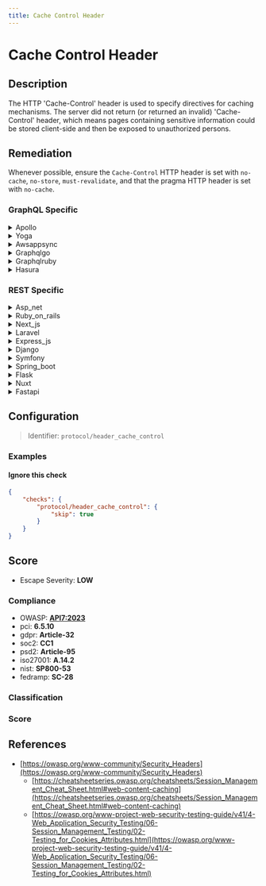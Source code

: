 ```yaml
---
title: Cache Control Header
---
```


# Cache Control Header

## Description

The HTTP 'Cache-Control' header is used to specify directives for caching mechanisms.
The server did not return (or returned an invalid) 'Cache-Control' header, which means pages containing sensitive information could be stored client-side and then be exposed to unauthorized persons.


## Remediation

Whenever possible, ensure the `Cache-Control` HTTP header is set with `no-cache`, `no-store`, `must-revalidate`, and that the pragma HTTP header is set with `no-cache`.



### GraphQL Specific

<details>
    <summary>Apollo</summary>

To mitigate the risk of sensitive data exposure through caching, ensure that the Apollo server sets appropriate `Cache-Control` headers. Implement a middleware or use Apollo's built-in support to set the `Cache-Control` header to `no-store` for responses containing sensitive information, preventing them from being stored in the cache of the client's browser or intermediate proxies. This can be done by either configuring the Apollo server directly or by setting the headers in the response object within resolvers if using a web framework like Express.js alongside Apollo.

</details>

<details>
    <summary>Yoga</summary>

To mitigate the risks associated with improper cache control in the Yoga framework engine, it is recommended to set the 'Cache-Control' header appropriately for each response. This can be done by configuring the response headers to include 'Cache-Control: no-store, no-cache, must-revalidate, proxy-revalidate, max-age=0' for responses containing sensitive data, ensuring that such data is not stored in the cache of the client's browser or intermediate proxies. For static assets that do not change frequently and do not contain sensitive information, you can set a longer 'max-age' to improve performance. Always ensure that the cache control policy aligns with the sensitivity and nature of the content being served.

</details>

<details>
    <summary>Awsappsync</summary>

To mitigate the risk of sensitive data exposure through caching, ensure that the Cache-Control header is set to 'no-store, no-cache' for all responses containing sensitive information in the AWS AppSync framework. This instructs browsers and intermediate caches to not store any part of the response. Additionally, review and implement appropriate caching strategies for your GraphQL APIs to balance performance and security.

</details>

<details>
    <summary>Graphqlgo</summary>

To mitigate the risk of sensitive data leakage through caching in a GraphQL Go framework, ensure that the HTTP response headers for GraphQL endpoints include appropriate Cache-Control directives. Set the 'Cache-Control' header to 'no-store' to prevent the caching of responses on the client side and any intermediate proxies. This can be implemented by adding middleware to your Go server that sets the header for each outgoing response, particularly for routes serving GraphQL queries and mutations. For example, you can use the 'net/http' package to set the header like this: 'w.Header().Set("Cache-Control", "no-store")', where 'w' is the http.ResponseWriter for the request.

</details>

<details>
    <summary>Graphqlruby</summary>

In the GraphQL Ruby framework, ensure that you set the 'Cache-Control' header to appropriate values that prevent sensitive information from being stored in cacheable responses. Use the 'before_action' callback in your controllers to set the header, for example: 'response.headers['Cache-Control'] = 'no-store' for actions that return sensitive data. Additionally, consider using the 'max-age' directive to specify the maximum amount of time a response can be cached when appropriate.

</details>

<details>
    <summary>Hasura</summary>

To mitigate the risk of sensitive data being cached and potentially exposed, ensure that the Hasura GraphQL engine responses are served with appropriate Cache-Control headers. Set the 'Cache-Control' header to 'no-store' for responses containing sensitive information to prevent them from being stored in the cache of the client's browser or intermediate proxies. This can be achieved by configuring the web server hosting the Hasura engine or by setting the headers directly in the Hasura console for custom endpoints.

</details>


### REST Specific

<details>
    <summary>Asp_net</summary>

In the ASP.NET framework, ensure that all responses containing sensitive information have an appropriate 'Cache-Control' header set. Use the HttpResponse.Cache property to set the cache policy for individual responses. For example, to prevent caching, you can add 'Cache-Control: no-store, no-cache, must-revalidate, proxy-revalidate' to the header. This can be done by adding the following code to your Page_Load method or in a common method that is called for all page requests: 'Response.Cache.SetCacheability(HttpCacheability.NoCache); Response.Cache.SetNoStore(); Response.Cache.SetExpires(DateTime.UtcNow.AddMinutes(-1)); Response.Cache.SetProxyMaxAge(TimeSpan.Zero);'

</details>

<details>
    <summary>Ruby_on_rails</summary>

In Ruby on Rails, ensure that you set the 'Cache-Control' header to appropriate values for your responses. Use 'response.headers['Cache-Control'] = 'no-store'' for pages containing sensitive information to prevent them from being cached on the client side.

</details>

<details>
    <summary>Next_js</summary>

Ensure that your Next.js application sets appropriate 'Cache-Control' headers for responses containing sensitive information. Use the 'res.setHeader()' function in your API routes or getServerSideProps function to set 'Cache-Control' to 'no-store, no-cache, must-revalidate, proxy-revalidate, max-age=0' to prevent sensitive data from being cached on the client side.

</details>

<details>
    <summary>Laravel</summary>

In Laravel, ensure that responses containing sensitive information have appropriate 'Cache-Control' headers set. Use the 'header' method on the response object to set 'Cache-Control' to 'no-store, no-cache, must-revalidate, post-check=0, pre-check=0' to prevent caching of such responses.

</details>

<details>
    <summary>Express_js</summary>

In Express.js, ensure that responses containing sensitive information have appropriate Cache-Control headers set. Use the response object's `set` method to set the header, like `res.set('Cache-Control', 'no-store, no-cache, must-revalidate, proxy-revalidate')`. This prevents the caching of sensitive data on the client side.

</details>

<details>
    <summary>Django</summary>

In Django, ensure that views serving sensitive information set the 'Cache-Control' header to 'no-store' to prevent caching of potentially sensitive data. This can be done by using the 'cache_control' decorator or middleware to set the appropriate headers. For example, you can use '@cache_control(no_store=True)' on your view functions.

</details>

<details>
    <summary>Symfony</summary>

In Symfony, ensure that responses containing sensitive information have appropriate 'Cache-Control' headers set. Use the 'Response' object to add cache directives, for example: `$response->headers->set('Cache-Control', 'no-cache, no-store, must-revalidate');` Additionally, set 'Pragma' and 'Expires' headers to prevent caching: `$response->headers->set('Pragma', 'no-cache');` `$response->headers->set('Expires', '0');` This will instruct browsers not to cache the response, protecting sensitive data.

</details>

<details>
    <summary>Spring_boot</summary>

In Spring Boot, configure the 'Cache-Control' header by implementing a WebMvcConfigurer and overriding the addInterceptors method. Use the 'addHeader' method of the HttpServletResponse to set the 'Cache-Control' directives appropriately, such as 'no-cache, no-store, must-revalidate' for sensitive pages. Additionally, consider using the @CacheControl annotation at the controller level where applicable.

</details>

<details>
    <summary>Flask</summary>

In Flask, ensure that responses containing sensitive information have the 'Cache-Control' header set with appropriate directives. Use 'flask.make_response()' to create a response object and then set the header using 'response.headers['Cache-Control'] = 'no-store, no-cache, must-revalidate, proxy-revalidate, max-age=0'. This prevents the caching of sensitive data on the client side.

</details>

<details>
    <summary>Nuxt</summary>

In Nuxt.js, ensure that all sensitive pages set the 'Cache-Control' header to 'no-store, no-cache, must-revalidate, proxy-revalidate, max-age=0' to prevent the caching of sensitive information. This can be done by using the 'nuxtServerInit' action or middleware to set the headers appropriately for each request.

</details>

<details>
    <summary>Fastapi</summary>

In the FastAPI framework, ensure that responses containing sensitive information have appropriate Cache-Control headers set. Use the 'Response' class to add the 'Cache-Control' header with directives such as 'no-store' to prevent caching of sensitive data. For example, you can include the header in your endpoint function like this: `response.headers['Cache-Control'] = 'no-store, max-age=0'`. This will instruct the client's browser not to cache the response, mitigating the risk of sensitive information being stored and potentially exposed.

</details>

## Configuration

> Identifier: `protocol/header_cache_control`



### Examples



#### Ignore this check

```json
{
    "checks": {
        "protocol/header_cache_control": {
            "skip": true
        }
    }
}
```




## Score

- Escape Severity: **<span className="low-severity">LOW</span>**

### Compliance

- OWASP: **[API7:2023](https://github.com/OWASP/API-Security/blob/master/editions/2023/en/0xa7-server-side-request-forgery.md)**
- pci: **6.5.10**
- gdpr: **Article-32**
- soc2: **CC1**
- psd2: **Article-95**
- iso27001: **A.14.2**
- nist: **SP800-53**
- fedramp: **SC-28**

### Classification






### Score




## References

- [https://owasp.org/www-community/Security_Headers](https://owasp.org/www-community/Security_Headers)
  - [https://cheatsheetseries.owasp.org/cheatsheets/Session_Management_Cheat_Sheet.html#web-content-caching](https://cheatsheetseries.owasp.org/cheatsheets/Session_Management_Cheat_Sheet.html#web-content-caching)
  - [https://owasp.org/www-project-web-security-testing-guide/v41/4-Web_Application_Security_Testing/06-Session_Management_Testing/02-Testing_for_Cookies_Attributes.html](https://owasp.org/www-project-web-security-testing-guide/v41/4-Web_Application_Security_Testing/06-Session_Management_Testing/02-Testing_for_Cookies_Attributes.html)
  
